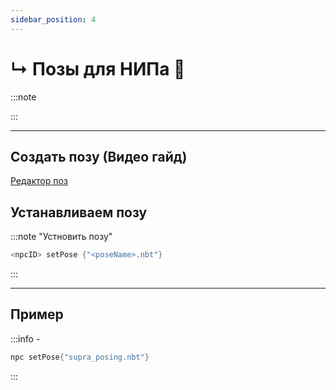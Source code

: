 ```yaml
---
sidebar_position: 4
---
```


# ↳ Позы для НИПа 🤸

:::note

:::

---

## Создать позу (Видео гайд)

[Редактор поз](https://youtu.be/K0fNbnp1GAU)

## Устанавливаем позу

:::note "Устновить позу"
```kts
<npcID> setPose {"<poseName>.nbt"}
```
:::

---

## Пример
:::info -
```kts
npc setPose{"supra_posing.nbt"}
```
:::